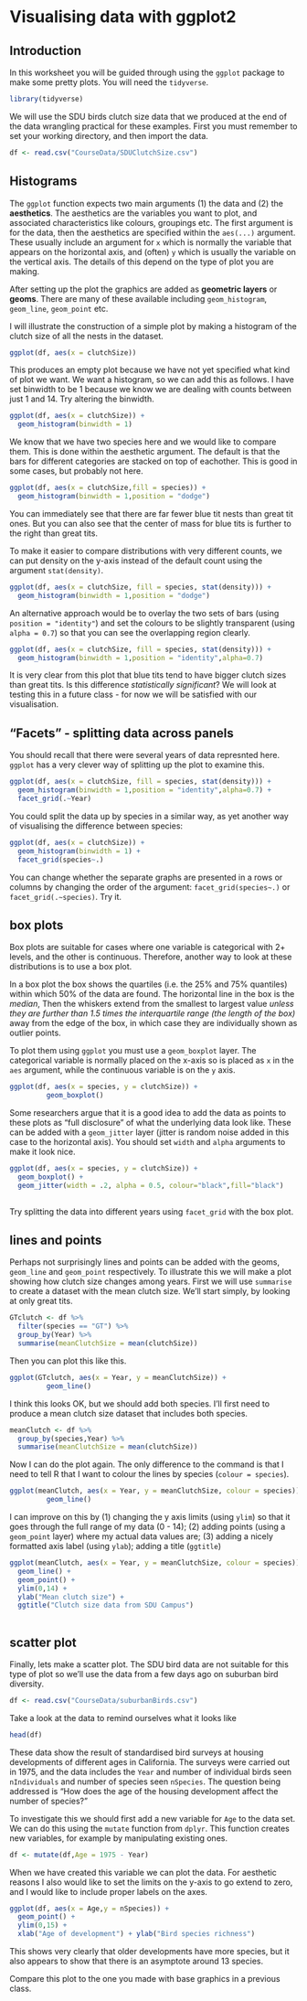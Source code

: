 # Visualising data with ggplot2

## Introduction

In this worksheet you will be guided through using the `ggplot` package to make some pretty plots. You will need the `tidyverse`.

```r
library(tidyverse)
```

We will use the SDU birds clutch size data that we produced at the end of the data wrangling practical for these examples.
First you must remember to set your working directory, and then import the data.


```r
df <- read.csv("CourseData/SDUClutchSize.csv")
```

## Histograms

The `ggplot` function expects two main arguments (1) the data and (2) the **aesthetics**. The aesthetics are the variables you want to plot, and associated characteristics like colours, groupings etc. The first argument is for the data, then the aesthetics are specified within the `aes(...)` argument. These usually include an argument for `x` which is normally the variable that appears on the horizontal axis, and (often) `y` which is usually the variable on the vertical axis. The details of this depend on the type of plot you are making.

After setting up the plot the graphics are added as **geometric layers** or **geoms**. There are many of these available including `geom_histogram`, `geom_line`, `geom_point` etc.

I will illustrate the construction of a simple plot by making a histogram of the clutch size of all the nests in the dataset.

```r
ggplot(df, aes(x = clutchSize))
```

This produces an empty plot because we have not yet specified what kind of plot we want. We want a histogram, so we can add this as follows. I have set binwidth to be 1 because we know we are dealing with counts between just 1 and 14. Try altering the binwidth.

```r
ggplot(df, aes(x = clutchSize)) +
  geom_histogram(binwidth = 1)
```
We know that we have two species here and we would like to compare them. This is done within the aesthetic argument. The default is that the bars for different categories are stacked on top of eachother. This is good in some cases, but probably not here.

```r
ggplot(df, aes(x = clutchSize,fill = species)) +
  geom_histogram(binwidth = 1,position = "dodge")
```

You can immediately see that there are far fewer blue tit nests than great tit ones. But you can also see that the center of mass for blue tits is further to the right than great tits.

To make it easier to compare distributions with very different counts, we can put density on the y-axis instead of the default count using the argument `stat(density)`.


```r
ggplot(df, aes(x = clutchSize, fill = species, stat(density))) +
  geom_histogram(binwidth = 1,position = "dodge")
```

An alternative approach would be to overlay the two sets of bars (using `position = "identity"`) and set the colours to be slightly transparent (using `alpha = 0.7`) so that you can see the overlapping region clearly. 

```r
ggplot(df, aes(x = clutchSize, fill = species, stat(density))) +
  geom_histogram(binwidth = 1,position = "identity",alpha=0.7)
```

It is very clear from this plot that blue tits tend to have bigger clutch sizes than great tits. Is this difference *statistically significant*? We will look at testing this in a future class - for now we will be satisfied with our visualisation.

## "Facets" - splitting data across panels

You should recall that there were several years of data represnted here.
`ggplot` has a very clever way of splitting up the plot to examine this.

```r
ggplot(df, aes(x = clutchSize, fill = species, stat(density))) +
  geom_histogram(binwidth = 1,position = "identity",alpha=0.7) + 
  facet_grid(.~Year)
```

You could split the data up by species in a similar way, as yet another way of visualising the difference between species:

```r
ggplot(df, aes(x = clutchSize)) +
  geom_histogram(binwidth = 1) + 
  facet_grid(species~.)
```

You can change whether the separate graphs are presented in a rows or columns by changing the order of the argument: ` facet_grid(species~.)` or ` facet_grid(.~species)`. Try it.

## box plots

Box plots are suitable for cases where one variable is categorical with 2+ levels, and the other is continuous. Therefore, another way to look at these distributions is to use a box plot.

In a box plot the box shows the quartiles (i.e. the 25% and 75% quantiles) within which 50% of the data are found. The horizontal line in the box is the *median*, Then the whiskers extend from the smallest to largest value *unless they are further than 1.5 times the interquartile range (the length of the box)* away from the edge of the box, in which case they are individually shown as outlier points.

To plot them using `ggplot` you must use a `geom_boxplot` layer. 
The categorical variable is normally placed on the x-axis so is placed as `x` in the `aes` argument, while the continuous variable is on the `y` axis.

```r
ggplot(df, aes(x = species, y = clutchSize)) +
         geom_boxplot()
```


Some researchers argue that it is a good idea to add the data as points to these plots as "full disclosure" of what the underlying data look like. These can be added with a `geom_jitter` layer (jitter is random noise added in this case to the horizontal axis). You should set `width` and `alpha` arguments to make it look nice.

```r
ggplot(df, aes(x = species, y = clutchSize)) +
  geom_boxplot() + 
  geom_jitter(width = .2, alpha = 0.5, colour="black",fill="black")
  
```


Try splitting the data into different years using `facet_grid` with the box plot.

## lines and points

Perhaps not surprisingly lines and points can be added with the geoms, `geom_line` and `geom_point` respectively.
To illustrate this we will make a plot showing how clutch size changes among years.
First we will use `summarise` to create a dataset with the mean clutch size. We'll start simply, by looking at only great tits.


```r
GTclutch <- df %>% 
  filter(species == "GT") %>%
  group_by(Year) %>% 
  summarise(meanClutchSize = mean(clutchSize))
```

Then you can plot this like this.

```r
ggplot(GTclutch, aes(x = Year, y = meanClutchSize)) +
         geom_line()
```

I think this looks OK, but we should add both species. I'll first need to produce a mean clutch size dataset that includes both species.


```r
meanClutch <- df %>% 
  group_by(species,Year) %>% 
  summarise(meanClutchSize = mean(clutchSize))
```

Now I can do the plot again. The only difference to the command is that I need to tell R that I want to colour the lines by species (`colour = species`).

```r
ggplot(meanClutch, aes(x = Year, y = meanClutchSize, colour = species)) +
         geom_line()
```

I can improve on this by (1) changing the y axis limits (using `ylim`) so that it goes through the full range of my data (0 - 14); (2) adding points (using a `geom_point` layer) where my actual data values are; (3) adding a nicely formatted axis label (using `ylab`); adding a title (`ggtitle`)

```r
ggplot(meanClutch, aes(x = Year, y = meanClutchSize, colour = species)) +
  geom_line() + 
  geom_point() +
  ylim(0,14) + 
  ylab("Mean clutch size") +
  ggtitle("Clutch size data from SDU Campus")
  
```

## scatter plot

Finally, lets make a scatter plot.
The SDU bird data are not suitable for this type of plot so we'll use the data from a few days ago on suburban bird diversity.

```r
df <- read.csv("CourseData/suburbanBirds.csv")
```

Take a look at the data to remind ourselves what it looks like

```r
head(df)
```

These data show the result of standardised bird surveys at housing developments of different ages in California. The surveys were carried out in 1975, and the data includes the `Year` and number of individual birds seen `nIndividuals` and number of species seen `nSpecies`. The question being addressed is "How does the age of the housing development affect the number of species?"

To investigate this we should first add a new variable for `Age` to the data set. We can do this using the `mutate` function from `dplyr`. This function creates new variables, for example by manipulating existing ones.

```r
df <- mutate(df,Age = 1975 - Year)
```

When we have created this variable we can plot the data. For aesthetic reasons I also would like to set the limits on the y-axis to go extend to zero, and I would like to include proper labels on the axes.

```r
ggplot(df, aes(x = Age,y = nSpecies)) + 
  geom_point() + 
  ylim(0,15) + 
  xlab("Age of development") + ylab("Bird species richness")
```

This shows very clearly that older developments have more species, but it also appears to show that there is an asymptote around 13 species.

Compare this plot to the one you made with base graphics in a previous class.

